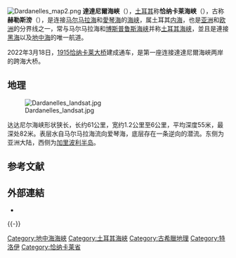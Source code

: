 {{unreferenced|time=2012-7-17}} 
{{coord|40.216667|N|26.433333|E|format=dms|display=title}}
[[File:Dardanelles_map2.png|thumb]]
'''達達尼爾海峽'''（{{lang-el|Δαρδανέλλια|Dardanéllia}}），[[土耳其|土耳其]]称'''恰纳卡莱海峡'''（{{lang-tr|Çanakkale Boğazı}}），古称'''赫勒斯滂'''（{{Lang-el|Ελλήσποντος|Ellíspontos}}），是连接[[马尔马拉海|马尔马拉海]]和[[愛琴海|愛琴海]]的[[海峡|海峡]]，属土耳其[[内海|内海]]，也是[[亚洲|亚洲]]和[[欧洲|欧洲]]的分界线之一，常与马尔马拉海和[[博斯普鲁斯海峡|博斯普鲁斯海峡]]并称[[土耳其海峡|土耳其海峡]]，並且是連接[[黑海|黑海]]以及[[地中海|地中海]]的唯一航道。<p>2022年3月18日，[[1915恰纳卡莱大桥|1915恰纳卡莱大桥]]建成通车，是第一座连接達達尼爾海峽两岸的跨海大桥。

== 地理 ==
[[File:Dardanelles_landsat.jpg|thumb]]

达达尼尔海峡形状狭长，长约61公里，宽约1.2公里至6公里，平均深度55米，最深处82米。表层水自马尔马拉海流向爱琴海，底层存在一条逆向的潜流。东侧为亚洲大陆，西侧为[[加里波利半岛|加里波利半岛]]。

== 参考文献 ==
{{Reflist}}

== 外部連結 ==
* {{Commons category-inline|Dardanelles}}

{{-}}
{{古希臘}}

{{Authority control}}

{{DEFAULTSORT:Dardanelles}}
[[Category:地中海海峽|Category:地中海海峽]]
[[Category:土耳其海峽|Category:土耳其海峽]]
[[Category:古希臘地理|Category:古希臘地理]]
[[Category:特洛伊|Category:特洛伊]]
[[Category:恰纳卡莱省|Category:恰纳卡莱省]]